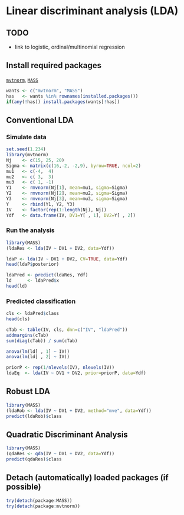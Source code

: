 Linear discriminant analysis (LDA)
=========================

TODO
-------------------------

 - link to logistic, ordinal/multinomial regression

Install required packages
-------------------------

[`mvtnorm`](http://cran.r-project.org/package=mvtnorm), [`MASS`](http://cran.r-project.org/package=MASS)

```r
wants <- c("mvtnorm", "MASS")
has   <- wants %in% rownames(installed.packages())
if(any(!has)) install.packages(wants[!has])
```

Conventional LDA
-------------------------

### Simulate data

```r
set.seed(1.234)
library(mvtnorm)
Nj    <- c(15, 25, 20)
Sigma <- matrix(c(16,-2, -2,9), byrow=TRUE, ncol=2)
mu1   <- c(-4,  4)
mu2   <- c( 3,  3)
mu3   <- c( 1, -1)
Y1    <- rmvnorm(Nj[1], mean=mu1, sigma=Sigma)
Y2    <- rmvnorm(Nj[2], mean=mu2, sigma=Sigma)
Y3    <- rmvnorm(Nj[3], mean=mu3, sigma=Sigma)
Y     <- rbind(Y1, Y2, Y3)
IV    <- factor(rep(1:length(Nj), Nj))
Ydf   <- data.frame(IV, DV1=Y[ , 1], DV2=Y[ , 2])
```

### Run the analysis

```r
library(MASS)
(ldaRes <- lda(IV ~ DV1 + DV2, data=Ydf))
```

```r
ldaP <- lda(IV ~ DV1 + DV2, CV=TRUE, data=Ydf)
head(ldaP$posterior)
```

```r
ldaPred <- predict(ldaRes, Ydf)
ld      <- ldaPred$x
head(ld)
```

### Predicted classification

```r
cls <- ldaPred$class
head(cls)
```

```r
cTab <- table(IV, cls, dnn=c("IV", "ldaPred"))
addmargins(cTab)
sum(diag(cTab)) / sum(cTab)
```

```r
anova(lm(ld[ , 1] ~ IV))
anova(lm(ld[ , 2] ~ IV))
```

```r
priorP <- rep(1/nlevels(IV), nlevels(IV))
ldaEq  <- lda(IV ~ DV1 + DV2, prior=priorP, data=Ydf)
```

Robust LDA
-------------------------

```r
library(MASS)
(ldaRob <- lda(IV ~ DV1 + DV2, method="mve", data=Ydf))
predict(ldaRob)$class
```

Quadratic Discriminant Analysis
-------------------------

```r
library(MASS)
(qdaRes <- qda(IV ~ DV1 + DV2, data=Ydf))
predict(qdaRes)$class
```

Detach (automatically) loaded packages (if possible)
-------------------------

```r
try(detach(package:MASS))
try(detach(package:mvtnorm))
```
